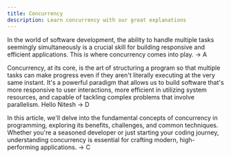 ```yaml
---
title: Concurrency
description: Learn concurrency with our great explanations
---
```


In the world of software development, the ability to handle multiple tasks seemingly simultaneously is a crucial skill for building responsive and efficient applications. This is where concurrency comes into play. -> A

Concurrency, at its core, is the art of structuring a program so that multiple tasks can make progress even if they aren't literally executing at the very same instant. It's a powerful paradigm that allows us to build software that's more responsive to user interactions, more efficient in utilizing system resources, and capable of tackling complex problems that involve parallelism. Hello Nitesh -> D

In this article, we'll delve into the fundamental concepts of concurrency in programming, exploring its benefits, challenges, and common techniques. Whether you're a seasoned developer or just starting your coding journey, understanding concurrency is essential for crafting modern, high-performing applications. -> C
